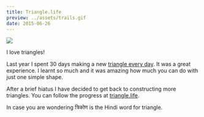 ```yaml
---
title: Triangle.life
preview: ../assets/trails.gif
date: 2015-06-26
---
```


![](../assets/triangle-life.gif)

<DemoSource
  demo="http://triangle.life"
  source="https://github.com/winkerVSbecks/triangle.life"
/>

I love triangles!

Last year I spent 30 days making a new [triangle every day](http://winkervsbecks.github.io/a-triangle-everyday). It was a great experience. I learnt so much and it was amazing how much you can do with just one simple shape.

After a brief hiatus I have decided to get back to constructing more triangles. You can follow the progress at [triangle.life](http://triangle.life).

In case you are wondering त्रिकोण is the Hindi word for triangle.
